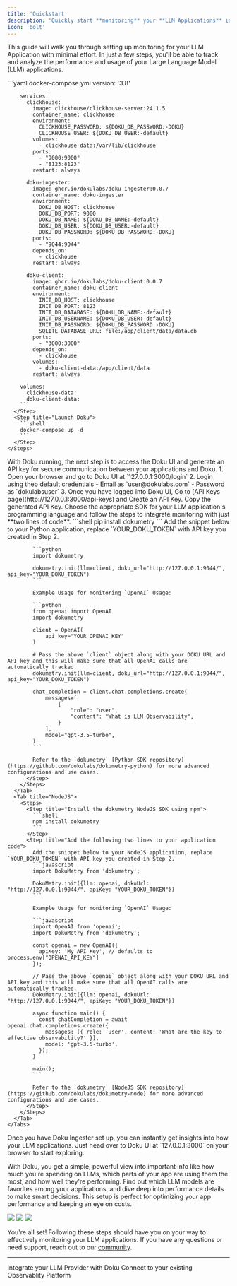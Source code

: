 ```yaml
---
title: 'Quickstart'
description: 'Quickly start **monitoring** your **LLM Applications** in just **two lines** of code'
icon: 'bolt'
---
```


This guide will walk you through setting up monitoring for your LLM Application with minimal effort. In just a few steps, you'll be able to track and analyze the performance and usage of your Large Language Model (LLM) applications.

<Steps>
  <Step title="Deploy Doku">
    <Steps>
      <Step title="Prepare your Environment">
        ```yaml docker-compose.yml
        version: '3.8'

        services:
          clickhouse:
            image: clickhouse/clickhouse-server:24.1.5
            container_name: clickhouse
            environment:
              CLICKHOUSE_PASSWORD: ${DOKU_DB_PASSWORD:-DOKU}   
              CLICKHOUSE_USER: ${DOKU_DB_USER:-default}                   
            volumes:
              - clickhouse-data:/var/lib/clickhouse
            ports:
              - "9000:9000" 
              - "8123:8123" 
            restart: always

          doku-ingester:
            image: ghcr.io/dokulabs/doku-ingester:0.0.7
            container_name: doku-ingester
            environment:
              DOKU_DB_HOST: clickhouse   
              DOKU_DB_PORT: 9000 
              DOKU_DB_NAME: ${DOKU_DB_NAME:-default}     
              DOKU_DB_USER: ${DOKU_DB_USER:-default}              
              DOKU_DB_PASSWORD: ${DOKU_DB_PASSWORD:-DOKU}
            ports:
              - "9044:9044"           
            depends_on:
              - clickhouse
            restart: always
          
          doku-client:
            image: ghcr.io/dokulabs/doku-client:0.0.7
            container_name: doku-client
            environment:
              INIT_DB_HOST: clickhouse
              INIT_DB_PORT: 8123
              INIT_DB_DATABASE: ${DOKU_DB_NAME:-default}
              INIT_DB_USERNAME: ${DOKU_DB_USER:-default}
              INIT_DB_PASSWORD: ${DOKU_DB_PASSWORD:-DOKU}
              SQLITE_DATABASE_URL: file:/app/client/data/data.db
            ports:
              - "3000:3000"
            depends_on:
              - clickhouse
            volumes:
              - doku-client-data:/app/client/data
            restart: always

        volumes:
          clickhouse-data:
          doku-client-data:
        ```
      </Step>
      <Step title="Launch Doku">
        ```shell
        docker-compose up -d
        ```
      </Step>
    </Steps>
  </Step>
  <Step title="Access Doku UI and Generate an API Key">
    With Doku running, the next step is to access the Doku UI and generate an API key for secure communication between your applications and Doku.
    1. Open your browser and go to Doku UI at `127.0.0.1:3000/login`
    2.  Login using theb default credentials
        - Email as `user@dokulabs.com` 
        - Password as `dokulabsuser`
    3. Once you have logged into Doku UI, Go to [API Keys page](http://127.0.0.1:3000/api-keys) and Create an API Key. Copy the generated API Key.
  </Step>
  <Step title="Instrument your Application">
    Choose the appropriate SDK for your LLM application's programming language and follow the steps to integrate monitoring with just **two lines of code**.
    <Tabs>
      <Tab title="Python">
        <Steps>
          <Step title="Install the dokumetry Python SDK using pip">
            ```shell
            pip install dokumetry
            ```
          </Step>
          <Step title="Add the following two lines to your application code:">
            Add the snippet below to your Python application, replace `YOUR_DOKU_TOKEN` with API key you created in Step 2.
            
            ```python
            import dokumetry

            dokumetry.init(llm=client, doku_url="http://127.0.0.1:9044/", api_key="YOUR_DOKU_TOKEN")
            ```

            Example Usage for monitoring `OpenAI` Usage:

            ```python
            from openai import OpenAI
            import dokumetry

            client = OpenAI(
                api_key="YOUR_OPENAI_KEY"
            )

            # Pass the above `client` object along with your DOKU URL and API key and this will make sure that all OpenAI calls are automatically tracked.
            dokumetry.init(llm=client, doku_url="http://127.0.0.1:9044/", api_key="YOUR_DOKU_TOKEN")

            chat_completion = client.chat.completions.create(
                messages=[
                    {
                        "role": "user",
                        "content": "What is LLM Observability",
                    }
                ],
                model="gpt-3.5-turbo",
            )
            ```
            
            Refer to the `dokumetry` [Python SDK repository](https://github.com/dokulabs/dokumetry-python) for more advanced configurations and use cases.
          </Step>
        </Steps>
      </Tab>
      <Tab title="NodeJS">
        <Steps>
          <Step title="Install the dokumetry NodeJS SDK using npm">
            ```shell
            npm install dokumetry
            ```
          </Step>
          <Step title="Add the following two lines to your application code">
            Add the snippet below to your NodeJS application, replace `YOUR_DOKU_TOKEN` with API key you created in Step 2.
            ```javascript
            import DokuMetry from 'dokumetry';

            DokuMetry.init({llm: openai, dokuUrl: "http://127.0.0.1:9044/", apiKey: "YOUR_DOKU_TOKEN"})
            ```

            Example Usage for monitoring `OpenAI` Usage:

            ```javascript
            import OpenAI from 'openai';
            import DokuMetry from 'dokumetry';

            const openai = new OpenAI({
              apiKey: 'My API Key', // defaults to process.env["OPENAI_API_KEY"]
            });

            // Pass the above `openai` object along with your DOKU URL and API key and this will make sure that all OpenAI calls are automatically tracked.
            DokuMetry.init({llm: openai, dokuUrl: "http://127.0.0.1:9044/", apiKey: "YOUR_DOKU_TOKEN"})

            async function main() {
              const chatCompletion = await openai.chat.completions.create({
                messages: [{ role: 'user', content: 'What are the key to effective observability?' }],
                model: 'gpt-3.5-turbo',
              });
            }

            main();
            ```

            Refer to the `dokumetry` [NodeJS SDK repository](https://github.com/dokulabs/dokumetry-node) for more advanced configurations and use cases.
          </Step>
        </Steps>
      </Tab>
    </Tabs>
  </Step>
  <Step title="Visualize and Analyze">
  Once you have Doku Ingester set up, you can instantly get insights into how your LLM applications. Just head over to Doku UI at `127.0.0.1:3000` on your browser to start exploring.

With Doku, you get a simple, powerful view into important info like how much you're spending on LLMs, which parts of your app are using them the most, and how well they're performing. Find out which LLM models are favorites among your applications, and dive deep into performance details to make smart decisions. This setup is perfect for optimizing your app performance and keeping an eye on costs.
  <Frame>
    <img src="https://github.com/dokulabs/.github/blob/main/profile/assets/doku-client-1.jpg?raw=true" />
    <img src="https://github.com/dokulabs/.github/blob/main/profile/assets/doku-client-2.jpg?raw=true" />
    <img src="https://github.com/dokulabs/.github/blob/main/profile/assets/doku-client-3.jpg?raw=true" />
  </Frame>
  </Step>
</Steps>

You're all set! Following these steps should have you on your way to effectively monitoring your LLM applications. If you have any questions or need support, reach out to our [community](https://join.slack.com/t/doku-0tq5728/shared_invite/zt-2a9aql9xx-FN5EIZ2DtZ~XtJoYdxUDtA).

---

<CardGroup cols={2}>
<Card title="Integrations" href="/0.0.7/integrations/introduction" icon='circle-nodes'>
Integrate your LLM Provider with Doku 
</Card>
<Card title="Connections" href="/0.0.7/connections/intro" icon='link'>
Connect to your existing Observablity Platform
</Card>
</CardGroup>